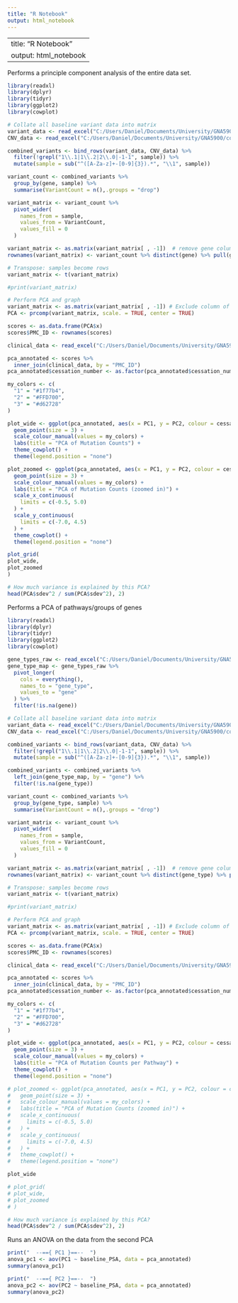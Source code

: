 ---
title: "R Notebook"
output: html_notebook
---

---
title: "R Notebook"
output: html_notebook
---

Performs a principle component analysis of the entire data set.

```{r}
library(readxl)
library(dplyr)
library(tidyr)
library(ggplot2)
library(cowplot)

# Collate all baseline variant data into matrix
variant_data <- read_excel("C:/Users/Daniel/Documents/University/GNA5900/combined_variants.xlsx")
CNV_data <- read_excel("C:/Users/Daniel/Documents/University/GNA5900/combined_cnvs.xlsx")

combined_variants <- bind_rows(variant_data, CNV_data) %>%
  filter(!grepl("1\\.1|1\\.2|2\\.0|-1-1", sample)) %>%
  mutate(sample = sub("^([A-Za-z]+-[0-9]{3}).*", "\\1", sample))

variant_count <- combined_variants %>%
  group_by(gene, sample) %>%
  summarise(VariantCount = n(),.groups = "drop")

variant_matrix <- variant_count %>%
  pivot_wider(
    names_from = sample,
    values_from = VariantCount,
    values_fill = 0
  )

variant_matrix <- as.matrix(variant_matrix[ , -1])  # remove gene column
rownames(variant_matrix) <- variant_count %>% distinct(gene) %>% pull(gene)

# Transpose: samples become rows
variant_matrix <- t(variant_matrix)

#print(variant_matrix)

# Perform PCA and graph
variant_matrix <- as.matrix(variant_matrix[ , -1]) # Exclude column of gene names
PCA <- prcomp(variant_matrix, scale. = TRUE, center = TRUE)

scores <- as.data.frame(PCA$x)
scores$PMC_ID <- rownames(scores)

clinical_data <- read_excel("C:/Users/Daniel/Documents/University/GNA5900/patient_list.xlsx", sheet = 1)

pca_annotated <- scores %>%
  inner_join(clinical_data, by = "PMC_ID")
pca_annotated$cessation_number <- as.factor(pca_annotated$cessation_number)

my_colors <- c(
  "1" = "#1f77b4",
  "2" = "#FFD700",
  "3" = "#d62728"
)

plot_wide <- ggplot(pca_annotated, aes(x = PC1, y = PC2, colour = cessation_number)) +
  geom_point(size = 3) +
  scale_colour_manual(values = my_colors) +
  labs(title = "PCA of Mutation Counts") +
  theme_cowplot() + 
  theme(legend.position = "none")

plot_zoomed <- ggplot(pca_annotated, aes(x = PC1, y = PC2, colour = cessation_number)) +
  geom_point(size = 3) +
  scale_colour_manual(values = my_colors) +
  labs(title = "PCA of Mutation Counts (zoomed in)") +
  scale_x_continuous(
    limits = c(-0.5, 5.0)
  ) +
  scale_y_continuous(
    limits = c(-7.0, 4.5)
  ) +
  theme_cowplot() + 
  theme(legend.position = "none")

plot_grid(
plot_wide,
plot_zoomed
)

# How much variance is explained by this PCA?
head(PCA$sdev^2 / sum(PCA$sdev^2), 2)
```

Performs a PCA of pathways/groups of genes

```{R}
library(readxl)
library(dplyr)
library(tidyr)
library(ggplot2)
library(cowplot)

gene_types_raw <- read_excel("C:/Users/Daniel/Documents/University/GNA5900/variant_classes.xlsx")
gene_type_map <- gene_types_raw %>%
  pivot_longer(
    cols = everything(),
    names_to = "gene_type",
    values_to = "gene"
  ) %>%
  filter(!is.na(gene))

# Collate all baseline variant data into matrix
variant_data <- read_excel("C:/Users/Daniel/Documents/University/GNA5900/combined_variants.xlsx")
CNV_data <- read_excel("C:/Users/Daniel/Documents/University/GNA5900/combined_cnvs.xlsx")

combined_variants <- bind_rows(variant_data, CNV_data) %>%
  filter(!grepl("1\\.1|1\\.2|2\\.0|-1-1", sample)) %>%
  mutate(sample = sub("^([A-Za-z]+-[0-9]{3}).*", "\\1", sample))

combined_variants <- combined_variants %>%
  left_join(gene_type_map, by = "gene") %>%
  filter(!is.na(gene_type))

variant_count <- combined_variants %>%
  group_by(gene_type, sample) %>%
  summarise(VariantCount = n(),.groups = "drop")

variant_matrix <- variant_count %>%
  pivot_wider(
    names_from = sample,
    values_from = VariantCount,
    values_fill = 0
  )

variant_matrix <- as.matrix(variant_matrix[ , -1])  # remove gene column
rownames(variant_matrix) <- variant_count %>% distinct(gene_type) %>% pull(gene_type)

# Transpose: samples become rows
variant_matrix <- t(variant_matrix)

#print(variant_matrix)

# Perform PCA and graph
variant_matrix <- as.matrix(variant_matrix[ , -1]) # Exclude column of gene names
PCA <- prcomp(variant_matrix, scale. = TRUE, center = TRUE)

scores <- as.data.frame(PCA$x)
scores$PMC_ID <- rownames(scores)

clinical_data <- read_excel("C:/Users/Daniel/Documents/University/GNA5900/patient_list.xlsx", sheet = 1)

pca_annotated <- scores %>%
  inner_join(clinical_data, by = "PMC_ID")
pca_annotated$cessation_number <- as.factor(pca_annotated$cessation_number)

my_colors <- c(
  "1" = "#1f77b4",
  "2" = "#FFD700",
  "3" = "#d62728"
)

plot_wide <- ggplot(pca_annotated, aes(x = PC1, y = PC2, colour = cessation_number)) +
  geom_point(size = 3) +
  scale_colour_manual(values = my_colors) +
  labs(title = "PCA of Mutation Counts per Pathway") +
  theme_cowplot() + 
  theme(legend.position = "none")

# plot_zoomed <- ggplot(pca_annotated, aes(x = PC1, y = PC2, colour = cessation_number)) +
#   geom_point(size = 3) +
#   scale_colour_manual(values = my_colors) +
#   labs(title = "PCA of Mutation Counts (zoomed in)") +
#   scale_x_continuous(
#     limits = c(-0.5, 5.0)
#   ) +
#   scale_y_continuous(
#     limits = c(-7.0, 4.5)
#   ) +
#   theme_cowplot() + 
#   theme(legend.position = "none")

plot_wide

# plot_grid(
# plot_wide,
# plot_zoomed
# )

# How much variance is explained by this PCA?
head(PCA$sdev^2 / sum(PCA$sdev^2), 2)
```


Runs an ANOVA on the data from the second PCA

```{r}
print("  --=={ PC1 }==--  ")
anova_pc1 <- aov(PC1 ~ baseline_PSA, data = pca_annotated)
summary(anova_pc1)

print("  --=={ PC2 }==--  ")
anova_pc2 <- aov(PC2 ~ baseline_PSA, data = pca_annotated)
summary(anova_pc2)
```
